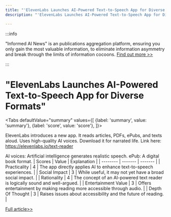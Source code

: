 ```yaml
---
title: "'ElevenLabs Launches AI-Powered Text-to-Speech App for Diverse Formats'"
description: "'ElevenLabs Launches AI-Powered Text-to-Speech App for Diverse Formats'"

---
```



:::info

"Informed AI News" is an publications aggregation platform, ensuring you only gain the most valuable information, to eliminate information asymmetry and break through the limits of information cocoons.  [Find out more >>](/)

:::

# "ElevenLabs Launches AI-Powered Text-to-Speech App for Diverse Formats"


<Tabs
	defaultValue="summary"
	values={[
	{label: 'summary', value: 'summary'},
	{label: 'score', value: 'score'},
]}>
<TabItem value="summary">


ElevenLabs introduces a new app. It reads articles, PDFs, ePubs, and texts aloud. Uses high-quality AI voices. Download it for narrated life. Link here: https://elevenlabs.io/text-reader

AI voices: Artificial intelligence generates realistic speech. ePub: A digital book format.
</TabItem>
<TabItem value="score">
	| Scores     | Value   | Explanation |
	| -------- | ------- | ------- |
	| Practicality  | 4    | The app directly applies AI to enhance text-to-speech experiences.    |
	| Social Impact | 3     | While useful, it may not yet have a broad social impact.    |
	| Rationality    | 4    | The concept of an AI-powered text reader is logically sound and well-argued.    |
	| Entertainment Value    | 3    | Offers entertainment by making reading more accessible through audio.    |
	| Depth Of Thought    | 3    | Raises issues about accessibility and the future of reading.    |
</TabItem>
</Tabs>

[Full article>>](https://x.com/RyanMorrisonJer/status/1805635881023205638)
